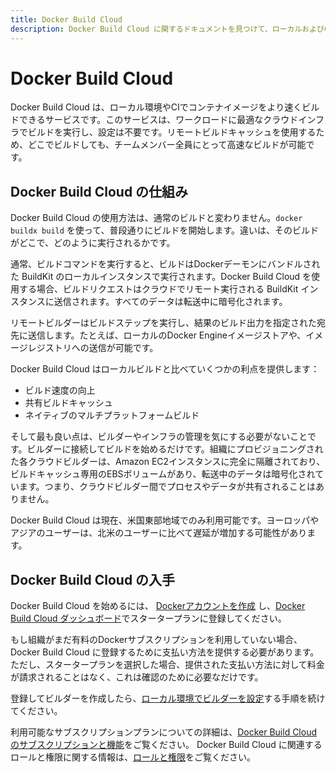 ```yaml
---
title: Docker Build Cloud
description: Docker Build Cloud に関するドキュメントを見つけて、ローカルおよびCIでコンテナイメージをより速くビルドするために役立てましょう
---
```



# Docker Build Cloud

Docker Build Cloud は、ローカル環境やCIでコンテナイメージをより速くビルドできるサービスです。このサービスは、ワークロードに最適なクラウドインフラでビルドを実行し、設定は不要です。リモートビルドキャッシュを使用するため、どこでビルドしても、チームメンバー全員にとって高速なビルドが可能です。

## Docker Build Cloud の仕組み

Docker Build Cloud の使用方法は、通常のビルドと変わりません。`docker buildx build` を使って、普段通りにビルドを開始します。違いは、そのビルドがどこで、どのように実行されるかです。

通常、ビルドコマンドを実行すると、ビルドはDockerデーモンにバンドルされた BuildKit のローカルインスタンスで実行されます。Docker Build Cloud を使用する場合、ビルドリクエストはクラウドでリモート実行される BuildKit インスタンスに送信されます。すべてのデータは転送中に暗号化されます。

リモートビルダーはビルドステップを実行し、結果のビルド出力を指定された宛先に送信します。たとえば、ローカルのDocker Engineイメージストアや、イメージレジストリへの送信が可能です。

Docker Build Cloud はローカルビルドと比べていくつかの利点を提供します：

- ビルド速度の向上
- 共有ビルドキャッシュ
- ネイティブのマルチプラットフォームビルド

そして最も良い点は、ビルダーやインフラの管理を気にする必要がないことです。ビルダーに接続してビルドを始めるだけです。組織にプロビジョニングされた各クラウドビルダーは、Amazon EC2インスタンスに完全に隔離されており、ビルドキャッシュ専用のEBSボリュームがあり、転送中のデータは暗号化されています。つまり、クラウドビルダー間でプロセスやデータが共有されることはありません。

<Callout type="info" emoji="ℹ️">
  Docker Build Cloud は現在、米国東部地域でのみ利用可能です。ヨーロッパやアジアのユーザーは、北米のユーザーに比べて遅延が増加する可能性があります。
</Callout>

## Docker Build Cloud の入手

Docker Build Cloud を始めるには、
[Dockerアカウントを作成](https://docs.docker.com/accounts/create-account/)
し、[Docker Build Cloud ダッシュボード](https://build.docker.com/)でスタータープランに登録してください。

もし組織がまだ有料のDockerサブスクリプションを利用していない場合、Docker Build Cloud に登録するために支払い方法を提供する必要があります。ただし、スタータープランを選択した場合、提供された支払い方法に対して料金が請求されることはなく、これは確認のために必要なだけです。

登録してビルダーを作成したら、[ローカル環境でビルダーを設定](./build-cloud-ja/setup)する手順を続けてください。

利用可能なサブスクリプションプランについての詳細は、[Docker Build Cloud のサブスクリプションと機能](https://docs.docker.com/subscription/build-cloud/build-details/)をご覧ください。
Docker Build Cloud に関連するロールと権限に関する情報は、[ロールと権限](https://docs.docker.com/security/for-admins/roles-and-permissions/#docker-build-cloud)をご覧ください。
